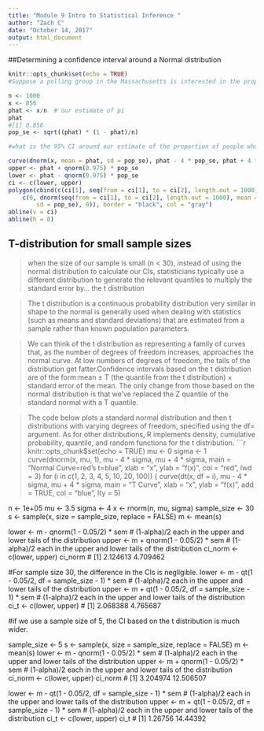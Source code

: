 ```yaml
---
title: "Module 9 Intro to Statistical Inference "
author: "Zach C"
date: "October 14, 2017"
output: html_document
---
```

##Determining a confidence interval around a Normal distribution 
```r
knitr::opts_chunk$set(echo = TRUE)
#Suppose a polling group in the Massachusetts is interested in the proportion of voting-age citizens in their state that already know they will vote for Elizabeth Warren in the upcoming November 6, 2018 midterm elections (don’t forget to vote!). The group obtains a yes or no answer from 1000 suitable randomly selected individuals. Of these individuals, 856 say they know they’ll vote for Senator Warren. How would we characterize the mean and variability associated with this proportion?

n <- 1000
x <- 856
phat <- x/n  # our estimate of pi
phat
#[1] 0.856
pop_se <- sqrt((phat) * (1 - phat)/n)

#what is the 95% CI around our estimate of the proportion of people who already know how they will vote?

curve(dnorm(x, mean = phat, sd = pop_se), phat - 4 * pop_se, phat + 4 * pop_se)
upper <- phat + qnorm(0.975) * pop_se
lower <- phat - qnorm(0.975) * pop_se
ci <- c(lower, upper)
polygon(cbind(c(ci[1], seq(from = ci[1], to = ci[2], length.out = 1000), ci[2]), 
    c(0, dnorm(seq(from = ci[1], to = ci[2], length.out = 1000), mean = phat, 
        sd = pop_se), 0)), border = "black", col = "gray")
abline(v = ci)
abline(h = 0)

```
## T-distribution for small sample sizes
>when the size of our sample is small (n < 30), instead of using the normal distribution to calculate our CIs, statisticians typically use a different distribution to generate the relevant quantiles to multiply the standard error by… the t distribution

>The t distribution is a continuous probability distribution very similar in shape to the normal is generally used when dealing with statistics (such as means and standard deviations) that are estimated from a sample rather than known population parameters. 

>We can think of the t distribution as representing a family of curves that, as the number of degrees of freedom increases, approaches the normal curve. At low numbers of degrees of freedom, the tails of the distribution get fatter.Confidence intervals based on the t distribution are of the form:mean ± T (the quantile from the t distribution) × standard error of the mean. The only change from those based on the normal distribution is that we’ve replaced the Z quantile of the standard normal with a T quantile.

>The code below plots a standard normal distribution and then t distributions with varying degrees of freedom, specified using the df= argument. As for other distributions, R implements density, cumulative probability, quantile, and random functions for the t distribution.
```r
knitr::opts_chunk$set(echo = TRUE)
mu <- 0
sigma <- 1
curve(dnorm(x, mu, 1), mu - 4 * sigma, mu + 4 * sigma, main = "Normal Curve=red\nStudent's t=blue", 
    xlab = "x", ylab = "f(x)", col = "red", lwd = 3)
for (i in c(1, 2, 3, 4, 5, 10, 20, 100)) {
    curve(dt(x, df = i), mu - 4 * sigma, mu + 4 * sigma, main = "T Curve", xlab = "x", 
        ylab = "f(x)", add = TRUE, col = "blue", lty = 5)
  
n <- 1e+05
mu <- 3.5
sigma <- 4
x <- rnorm(n, mu, sigma)
sample_size <- 30
s <- sample(x, size = sample_size, replace = FALSE)
m <- mean(s)

lower <- m - qnorm(1 - 0.05/2) * sem  # (1-alpha)/2 each in the upper and lower tails of the distribution
upper <- m + qnorm(1 - 0.05/2) * sem  # (1-alpha)/2 each in the upper and lower tails of the distribution
ci_norm <- c(lower, upper)
ci_norm
# [1] 2.124613 4.709462

#For sample size 30, the difference in the CIs is negligible.
lower <- m - qt(1 - 0.05/2, df = sample_size - 1) * sem  # (1-alpha)/2 each in the upper and lower tails of the distribution
upper <- m + qt(1 - 0.05/2, df = sample_size - 1) * sem  # (1-alpha)/2 each in the upper and lower tails of the distribution
ci_t <- c(lower, upper)
# [1] 2.068388 4.765687

#if we use a sample size of 5, the CI based on the t distribution is much wider.

sample_size <- 5
s <- sample(x, size = sample_size, replace = FALSE)
m <- mean(s)
lower <- m - qnorm(1 - 0.05/2) * sem  # (1-alpha)/2 each in the upper and lower tails of the distribution
upper <- m + qnorm(1 - 0.05/2) * sem  # (1-alpha)/2 each in the upper and lower tails of the distribution
ci_norm <- c(lower, upper)
ci_norm
# [1]  3.204974 12.506507

lower <- m - qt(1 - 0.05/2, df = sample_size - 1) * sem  # (1-alpha)/2 each in the upper and lower tails of the distribution
upper <- m + qt(1 - 0.05/2, df = sample_size - 1) * sem  # (1-alpha)/2 each in the upper and lower tails of the distribution
ci_t <- c(lower, upper)
ci_t
# [1]  1.26756 14.44392